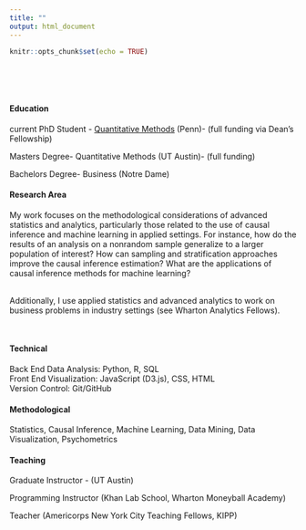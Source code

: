```yaml
---
title: ""
output: html_document
---
```


```r
knitr::opts_chunk$set(echo = TRUE)
```

<style type="text/css">
.title {
  display: none;
}

#getting-started img {
  margin-right: 1px;
}

</style>

<div class="row" style="padding-top: 50px;">
<div class="col-sm-6">


#### Education

current PhD Student - <a href = "https://catalog.upenn.edu/graduate/programs/quantitative-methods-phd/" target = "_blank"> Quantitative Methods</a> (Penn)- (full funding via Dean's Fellowship)

Masters Degree- Quantitative Methods (UT Austin)- (full funding)

Bachelors Degree- Business (Notre Dame)

#### Research Area

My work focuses on the methodological considerations of 
advanced statistics and analytics, particularly those related to the use of causal inference
and machine learning in applied settings. For instance, how do the results of an analysis on a nonrandom sample generalize to a larger
population of interest? How can sampling and stratification approaches improve the causal inference estimation? What are the applications of causal inference methods for machine learning? 

</br>Additionally, I use applied statistics and advanced analytics to work on business problems in industry settings (see Wharton Analytics Fellows).

</br>

#### Technical

Back End Data Analysis: Python, R, SQL </br>
Front End Visualization: JavaScript (D3.js), CSS, HTML </br>
Version Control: Git/GitHub

#### Methodological

Statistics, Causal Inference, Machine Learning, Data Mining, Data Visualization, Psychometrics

#### Teaching

Graduate Instructor - (UT Austin)

Programming Instructor (Khan Lab School, Wharton Moneyball Academy)

Teacher (Americorps New York City Teaching Fellows, KIPP)


